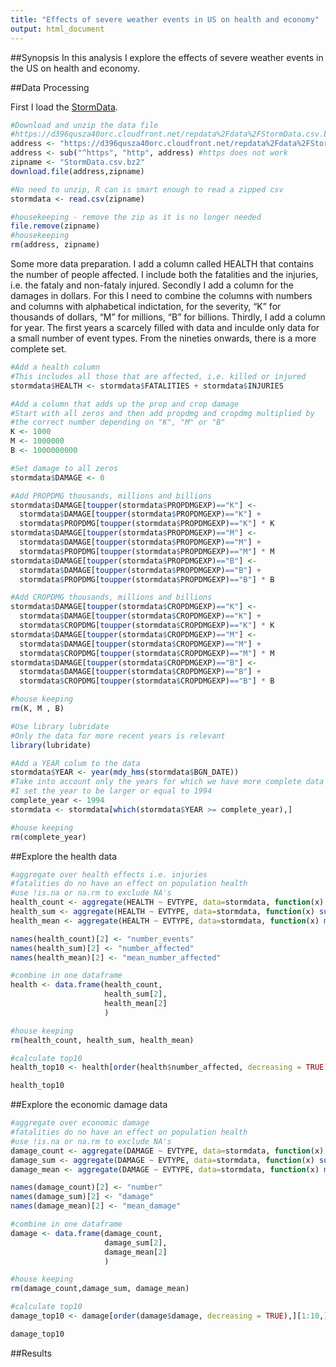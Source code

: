 ```yaml
---
title: "Effects of severe weather events in US on health and economy"
output: html_document
---
```


<!---
    Language: Your document should be written in English.
    Title: Your document should have a title that briefly summarizes your data analysis
    Synopsis: Immediately after the title, there should be a synopsis which describes and summarizes your analysis in at most 10 complete sentences.
    There should be a section titled Data Processing which describes (in words and code) how the data were loaded into R and processed for analysis. In particular, your analysis must start from the raw CSV file containing the data. You cannot do any preprocessing outside the document. If preprocessing is time-consuming you may consider using the cache = TRUE option for certain code chunks.
    There should be a section titled Results in which your results are presented.
    You may have other sections in your analysis, but Data Processing and Results are required.
    The analysis document must have at least one figure containing a plot.
    Your analyis must have no more than three figures. Figures may have multiple plots in them (i.e. panel plots), but there cannot be more than three figures total.
    You must show all your code for the work in your analysis document. This may make the document a bit verbose, but that is okay. In general, you should ensure that echo = TRUE for every code chunk (this is the default setting in knitr).
 accepted
-->

##Synopsis
In this analysis I explore the effects of severe weather events in the US on health and economy.

##Data Processing

First I load the [StormData](https://d396qusza40orc.cloudfront.net/repdata%2Fdata%2FStormData.csv.bz2).
```r
#Download and unzip the data file
#https://d396qusza40orc.cloudfront.net/repdata%2Fdata%2FStormData.csv.bz2
address <- "https://d396qusza40orc.cloudfront.net/repdata%2Fdata%2FStormData.csv.bz2"
address <- sub("^https", "http", address) #https does not work
zipname <- "StormData.csv.bz2"
download.file(address,zipname)

#No need to unzip, R can is smart enough to read a zipped csv
stormdata <- read.csv(zipname)

#housekeeping - remove the zip as it is no longer needed
file.remove(zipname)
#housekeeping
rm(address, zipname)
```

Some more data preparation. I add a column called HEALTH that contains the number of people affected. I include both the fatalities and the injuries, i.e. the fataly and non-fataly injured. Secondly I add a column for the damages in dollars. For this I need to combine the columns with numbers and columns with alphabetical indictation, for the severity, "K" for thousands of dollars, "M" for millions, "B" for billions. Thirdly, I add a column for year. The first years a scarcely filled with data and inculde only data for a small number of event types. From the nineties onwards, there is a more complete set.
```r
#Add a health column
#This includes all those that are affected, i.e. killed or injured
stormdata$HEALTH <- stormdata$FATALITIES + stormdata$INJURIES

#Add a column that adds up the prop and crop damage
#Start with all zeros and then add propdmg and cropdmg multiplied by
#the correct number depending on "K", "M" or "B"
K <- 1000
M <- 1000000
B <- 1000000000

#Set damage to all zeros
stormdata$DAMAGE <- 0

#Add PROPDMG thousands, millions and billions
stormdata$DAMAGE[toupper(stormdata$PROPDMGEXP)=="K"] <-
  stormdata$DAMAGE[toupper(stormdata$PROPDMGEXP)=="K"] +
  stormdata$PROPDMG[toupper(stormdata$PROPDMGEXP)=="K"] * K
stormdata$DAMAGE[toupper(stormdata$PROPDMGEXP)=="M"] <-
  stormdata$DAMAGE[toupper(stormdata$PROPDMGEXP)=="M"] +
  stormdata$PROPDMG[toupper(stormdata$PROPDMGEXP)=="M"] * M
stormdata$DAMAGE[toupper(stormdata$PROPDMGEXP)=="B"] <-
  stormdata$DAMAGE[toupper(stormdata$PROPDMGEXP)=="B"] +
  stormdata$PROPDMG[toupper(stormdata$PROPDMGEXP)=="B"] * B

#Add CROPDMG thousands, millions and billions
stormdata$DAMAGE[toupper(stormdata$CROPDMGEXP)=="K"] <-
  stormdata$DAMAGE[toupper(stormdata$CROPDMGEXP)=="K"] +
  stormdata$CROPDMG[toupper(stormdata$CROPDMGEXP)=="K"] * K
stormdata$DAMAGE[toupper(stormdata$CROPDMGEXP)=="M"] <-
  stormdata$DAMAGE[toupper(stormdata$CROPDMGEXP)=="M"] +
  stormdata$CROPDMG[toupper(stormdata$CROPDMGEXP)=="M"] * M
stormdata$DAMAGE[toupper(stormdata$CROPDMGEXP)=="B"] <-
  stormdata$DAMAGE[toupper(stormdata$CROPDMGEXP)=="B"] +
  stormdata$CROPDMG[toupper(stormdata$CROPDMGEXP)=="B"] * B

#house keeping
rm(K, M , B)

#Use library lubridate
#Only the data for more recent years is relevant
library(lubridate)

#Add a YEAR colum to the data
stormdata$YEAR <- year(mdy_hms(stormdata$BGN_DATE))
#Take into account only the years for which we have more complete data
#I set the year to be larger or equal to 1994
complete_year <- 1994
stormdata <- stormdata[which(stormdata$YEAR >= complete_year),]

#house keeping
rm(complete_year)

```


##Explore the health data

```r

#aggregate over health effects i.e. injuries
#fatalities do no have an effect on population health
#use !is.na or na.rm to exclude NA's
health_count <- aggregate(HEALTH ~ EVTYPE, data=stormdata, function(x) length( !is.na(x)))
health_sum <- aggregate(HEALTH ~ EVTYPE, data=stormdata, function(x) sum(x, na.rm = TRUE))
health_mean <- aggregate(HEALTH ~ EVTYPE, data=stormdata, function(x) mean(x, na.rm = TRUE))

names(health_count)[2] <- "number_events"
names(health_sum)[2] <- "number_affected"
names(health_mean)[2] <- "mean_number_affected"

#combine in one dataframe
health <- data.frame(health_count,
                     health_sum[2],
                     health_mean[2]
                     )

#house keeping
rm(health_count, health_sum, health_mean)

#calculate top10
health_top10 <- health[order(health$number_affected, decreasing = TRUE),][1:10,]

health_top10
```

##Explore the economic damage data

```r




#aggregate over economic damage
#fatalities do no have an effect on population health
#use !is.na or na.rm to exclude NA's
damage_count <- aggregate(DAMAGE ~ EVTYPE, data=stormdata, function(x) length( !is.na(x)))
damage_sum <- aggregate(DAMAGE ~ EVTYPE, data=stormdata, function(x) sum(x, na.rm = TRUE))
damage_mean <- aggregate(DAMAGE ~ EVTYPE, data=stormdata, function(x) mean(x, na.rm = TRUE))

names(damage_count)[2] <- "number"
names(damage_sum)[2] <- "damage"
names(damage_mean)[2] <- "mean_damage"

#combine in one dataframe
damage <- data.frame(damage_count,
                     damage_sum[2],
                     damage_mean[2]
                     )

#house keeping
rm(damage_count,damage_sum, damage_mean)

#calculate top10
damage_top10 <- damage[order(damage$damage, decreasing = TRUE),][1:10,]

damage_top10

```

##Results
<!---
    Across the United States, which types of events (as indicated in the EVTYPE variable) are most harmful with respect to population health?
    Across the United States, which types of events have the greatest economic consequences?
-->
